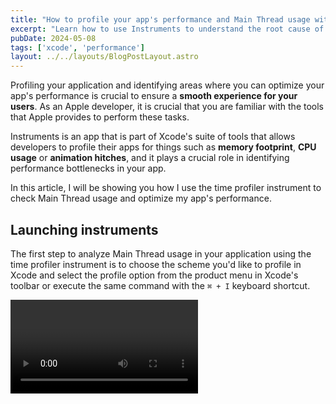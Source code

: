 ```yaml
---
title: "How to profile your app's performance and Main Thread usage with Instruments and os_signposts"
excerpt: "Learn how to use Instruments to understand the root cause of app hangs and high Main Thread usage and identify areas where you can optimize your app's performance."
pubDate: 2024-05-08
tags: ['xcode', 'performance']
layout: ../../layouts/BlogPostLayout.astro
---
```



Profiling your application and identifying areas where you can optimize your app's performance is crucial to ensure a **smooth experience for your users**. As an Apple developer, it is crucial that you are familiar with the tools that Apple provides to perform these tasks.  

Instruments is an app that is part of Xcode's suite of tools that allows developers to profile their apps for things such as **memory footprint**, **CPU usage** or **animation hitches**, and it plays a crucial role in identifying performance bottlenecks in your app.

In this article, I will be showing you how I use the time profiler instrument to check Main Thread usage and optimize my app's performance.

## Launching instruments

The first step to analyze Main Thread usage in your application using the time profiler instrument is to choose the scheme you'd like to profile in Xcode and select the profile option from the product menu in Xcode's toolbar or execute the same command with the `⌘ + I` keyboard shortcut.

<Video name="time-profiler-launch-instruments.mp4" />

This command will open the Instruments app and prompt you to choose a **profiling template**. In this article, we will use the **Time Profiler template**, but I would encourage you to explore the rest and pick the one that best suits your needs.

## Recording a trace

Once you have a new window open in Instruments, you will be able to start recording a trace session by clicking the red record button in the top left corner of the window. 

This will launch the selected application, which should be the scheme you built for profiling in Xcode, ready for you to interact with it. At this point, you can start navigating to the area of the app you are interested in profiling:

<Video name="time-profiler-record.mp4" />

Once you have performed all interactions and visited all the areas of your app you are interested in profiling, you can stop the recording by clicking the stop button in the top left corner of the window.

### ⚠️ Some issues you might encounter

There are a couple of common issues that you might come across when recording a trace and, in this section, I will show you how to get around them.

#### The data volume is too high

If you see that the trace stops recording data and shows a warning saying that **the data volume is too high** for a recording mode of 'Immediate', you will need to change the mode in the recording settings to either 'Deferred' or 'Windowed'.

One thing you need to know is that in both these modes you will **lose the ability to see the data being logged in real-time**.

To change the recording mode, long-press the record button, select the 'Recording Options' menu item, expand the 'Global Options' section and change the 'Recording Mode' to 'Deferred' or 'Last x seconds'.

<Video name="time-profiler-deferred.mp4" />

#### No symbol names on Xcode 15.3

If you are using **Xcode 15.3**, you might notice that the symbol names are not being displayed in the trace's call stack information and you will only be able to see memory addresses:

![](/assets/posts/time-profiler-instruments/no-symbols.webp)

This issue makes the results from the recording **incredibly hard to parse and analyze**. The only mode that seems to load symbols correctly is the 'Deferred' mode, which is the one I have used in this article.

## Inspecting the trace

Once you finish recording, you will be able to inspect the trace in Instruments. The time profiler offers a lot of information about the performance of your app, but for this article, we will be focusing on thread usage and hangs:

![](/assets/posts/time-profiler-instruments/recorded-trace.webp)

The Main Thread is responsible for **updating the UI and handling user interactions**. It is crucial that this thread **is not blocked** for long periods of time as doing so will result in issues such as unresponsive UIs, jankiness or dropped frames in animations.

Let's see where we can find the Main Thread usage in the newly recorded trace:

![](/assets/posts/time-profiler-instruments/threads-trace.webp)

We can select the 'Threads' filter and then expand the relevant lane to see the Main Thread activity. In this view, you can see the Main Thread activity and focus on areas where the CPU usage is high, like this one for instance:

![](/assets/posts/time-profiler-instruments/time-window.webp)

As shown in the image above, the view below the graphs will show the stack traces for the selected window of time. This is where you can identify **the functions that are causing the high CPU usage** and start optimizing them or **even moving them to a background thread** where possible. 

To reduce noise from system libraries and help you achieve better focus, I recommend you tick the 'Separate by Thread', 'Hide System Libraries' and 'Flatten Recursion' settings from the 'Call Tree' menu at the bottom of the window.

Let's now focus on the stack trace for the selected time window and try to find areas for improvement. I always start by looking at the 'Heaviest stack trace' pane on the right-hand side and then find the culprit function call in the stack trace:

![](/assets/posts/time-profiler-instruments/heaviest-trace.webp)

As you can see and albeit not too significant, there is a cache service that is doing work on the Main Thread, which shouldn't be the case. One possible optimization would be to move it to a background thread.

Another thing you can do when profiling your app is look at the 'Hangs' lane and see which portions of the stack trace in the Main Thread are causing an app hang. Identifying and fixing these issues is crucial to ensure a **smooth experience for your users**:

![](/assets/posts/time-profiler-instruments/hangs.webp)

Once you have looked through all potential bottlenecks from your code, you can untick the 'Hide System Libraries' option and look at the system calls for optimization ideas.

## Signposting

Another useful feature of instruments is the ability to add signposts to your code to help you identify areas of interest in the trace. This is particularly useful when you have a lot of similar calls and you want **to differentiate them in the trace** or **want to measure the time taken for a specific operation**.

For example, I know that saving information is a complex and time-consuming operation in my app, as it involves making a call to the backend, updating a bunch of in-memory models and saving data to disk.

To better understand the time taken for this operation and have visual feedback in the trace, I can create an instance of [OSSignposter](https://developer.apple.com/documentation/os/ossignposter) and record an interval:

```swift:AppDetailsManager.swift
private func saveInformation() async throws {
    guard let app, 
            let ascVersionInformation, 
            let bundleId = Bundle.main.bundleIdentifier else { 
            return 
    }
    
    let logger = Logger(subsystem: bundleId, category: "Persistence")
    let signposter = OSSignposter(logger: logger)
    let signpostId = signposter.makeSignpostID()
    let state = signposter.beginInterval("saveData", id: signpostId)
    let createdLocalizations = try await app.save(versionInformation, from: ascVersionInformation)
    signposter.emitEvent("Saved on the back end", id: signpostId)
    self.ascVersionInformation = versionInformation
    updateAvailableVersion(with: versionInformation)
    signposter.endInterval("saveData", state)
}
```

Now, you can profile a scheme of your app again with the time profiler instrument and add an `os_signpost` lane to see the events come in:

<Video name="time-profiler-sign-posts.mp4" />

You can find the specific signpost for your logger in the 'Signposts' section of the trace and, as you hover over it, you will get visual feedback of how long the recorded interval took:

![](/assets/posts/time-profiler-instruments/sign-post.webp)


